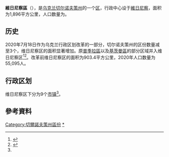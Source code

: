{{Infobox settlement
| name                    = 维日尼察区
| native_name             = Вижницкий район
| native_name_lang        = uk
| settlement_type         = [[区_(乌克兰)|区]]
| image_skyline           = 
| image_caption           = 
| image_flag              = Vygnytskiy rayon prapor.png
| flag_size               = 115px
| image_shield            = Vygnytskiy rayon gerb.png
| shield_size             = 65px
| image_map               = Vizhnickiy rayon 2020.svg
| map_caption             = 维日尼察区在切尔诺夫策州的位置
| subdivision_type        = [[世界政區索引|国家]]
| subdivision_name        = {{UKR}}
| subdivision_type1       = [[州_(烏克蘭)|州]]
| subdivision_name1       = [[切尔诺夫策州|切尔诺夫策州]]
| established_title       = 建立
| established_date        = 1940年
| seat_type               = 行政中心
| seat                    = [[維日尼察|維日尼察]]
| parts_type              = 辖区
| parts_style             = coll
| parts                   = 9个[[烏克蘭市鎮|市镇]]<ref name="Ostapenko">{{Cite book |url=https://www.minregion.gov.ua/wp-content/uploads/2020/10/atlas_novogo_atu_2020.pdf |date=2020 |publisher=Міністерство розвитку громад та територій України; Товариство дослідників України |editor-last=Остапенко |editor-first=Павло |edition=2nd |location=Київ |language=uk |script-title=uk:Атлас адміністративно-територіального устрою України: Новий районний поділ та територіальні громади: 2020}}</ref>
| p1                      =
| government_footnotes    = 
| leader_party            = 
| leader_title            = 
| leader_name             = 
| unit_pref               = Metric
| area_footnotes          = 
| area_note               = 
| area_total_km2          = 1,896
| population_as_of        = 2021年
| population_footnotes    = <ref name="ua2021estimate"/>
| population_total        = 90,354
| population_density_km2  = auto
| population_note         = 
| timezone1               = 
| utc_offset1             = 
| timezone1_DST           = 
| utc_offset1_DST         = 
| postal_code_type        = 邮政编码
| postal_code             = 
| area_code_type          = 
| area_code               = 
| iso_code                = 
| website                 = 
| footnotes               = 
}}
'''維日尼察區'''（{{lang-uk|Вижницкий район}}），是[[乌克兰|乌克兰]][[切尔诺夫策州|切尔诺夫策州]]的一个[[区_(乌克兰)|区]]，行政中心设于[[維日尼察|維日尼察]]，面积为1,896平方公里，人口数量为{{Ua-pop-est2021|90,354人}}。

== 历史 ==
{{Stack|[[File:Vyzhnytskyi-Raion.png|thumb]]}}
2020年7月18日作为乌克兰行政区划改革的一部分，切尔诺夫策州的区份数量减至3个，维日尼察区的面积显著增加。原[[普季拉區|普季拉區]]以及[[基茨曼區|基茨曼區]]的部分区域并入维日尼察区<ref>{{Cite news |date=2020-07-18 |title=Про утворення та ліквідацію районів. Постанова Верховної Ради України № 807-ІХ. |language=uk |url=http://www.golos.com.ua/article/333466 |access-date=2020-10-03 |website=Голос України}}</ref><ref name="2020_reform_maps">{{Cite web |date=2020-07-17 |title=Нові райони: карти + склад |url=https://www.minregion.gov.ua/press/news/novi-rajony-karty-sklad/ |access-date=2022-04-15 |language=uk |website=Міністерство розвитку громад та територій України}}</ref>。改革前维日尼察区的面积为903.4平方公里，2020年人口数量为55,095人。

== 行政区划 ==
维日尼察区下分为9个[[烏克蘭市鎮|市镇]]<ref name="Ostapenko"/>。

==參考資料==
{{Reflist}}

{{DEFAULTSORT:Вижницкий район}}
[[Category:切爾諾夫策州區份|Category:切爾諾夫策州區份]]
[[Category:維日尼察區|*]]